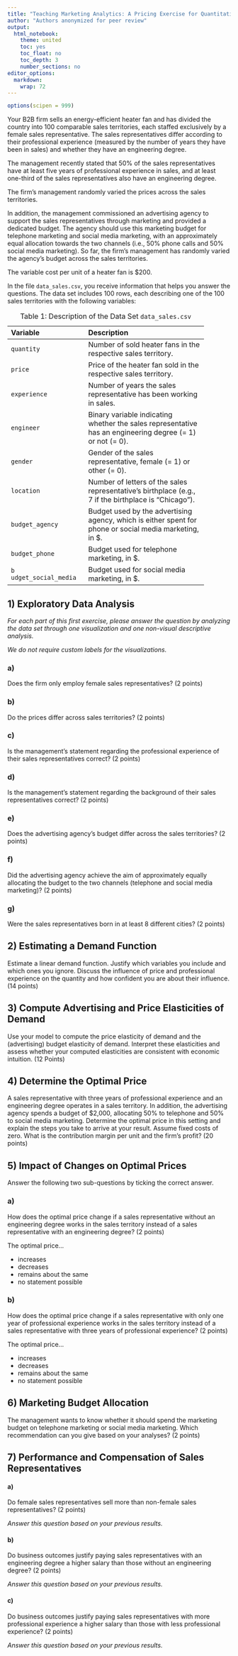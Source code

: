 ```yaml
---
title: "Teaching Marketing Analytics: A Pricing Exercise for Quantitative and Substantive Marketing Skills"
author: "Authors anonymized for peer review"
output:
  html_notebook:
    theme: united
    toc: yes
    toc_float: no
    toc_depth: 3
    number_sections: no
editor_options:
  markdown:
    wrap: 72
---
```


```r
options(scipen = 999)
```

Your B2B firm sells an energy-efficient heater fan and has divided the
country into 100 comparable sales territories, each staffed exclusively
by a female sales representative. The sales representatives differ
according to their professional experience (measured by the number of
years they have been in sales) and whether they have an engineering
degree.

The management recently stated that 50% of the sales representatives
have at least five years of professional experience in sales, and at
least one-third of the sales representatives also have an engineering
degree.

The firm's management randomly varied the prices across the sales
territories.

In addition, the management commissioned an advertising agency to
support the sales representatives through marketing and provided a
dedicated budget. The agency should use this marketing budget for
telephone marketing and social media marketing, with an approximately
equal allocation towards the two channels (i.e., 50% phone calls and 50%
social media marketing). So far, the firm's management has randomly
varied the agency's budget across the sales territories.

The variable cost per unit of a heater fan is \$200.

In the file `data_sales.csv`, you receive information that helps you
answer the questions. The data set includes 100 rows, each describing
one of the 100 sales territories with the following variables:

+---------------------+----------------------------------------+
| Variable            | Description                            |
+:====================+:=======================================+
| `quantity`          | Number of sold heater fans in the      |
|                     | respective sales territory.            |
+---------------------+----------------------------------------+
| `price`             | Price of the heater fan sold in the    |
|                     | respective sales territory.            |
+---------------------+----------------------------------------+
| `experience`        | Number of years the sales              |
|                     | representative has been working in     |
|                     | sales.                                 |
+---------------------+----------------------------------------+
| `engineer`          | Binary variable indicating whether the |
|                     | sales representative has an            |
|                     | engineering degree (= 1) or not (= 0). |
+---------------------+----------------------------------------+
| `gender`            | Gender of the sales representative,    |
|                     | female (= 1) or other (= 0).           |
+---------------------+----------------------------------------+
| `location`          | Number of letters of the sales         |
|                     | representative's birthplace (e.g., 7   |
|                     | if the birthplace is "Chicago").       |
+---------------------+----------------------------------------+
| `budget_agency`     | Budget used by the advertising agency, |
|                     | which is either spent for phone or     |
|                     | social media marketing, in \$.         |
+---------------------+----------------------------------------+
| `budget_phone`      | Budget used for telephone marketing,   |
|                     | in \$.                                 |
+---------------------+----------------------------------------+
| `b                  | Budget used for social media           |
| udget_social_media` | marketing, in \$.                      |
+---------------------+----------------------------------------+

: Table 1: Description of the Data Set `data_sales.csv`

## 1) Exploratory Data Analysis

*For each part of this first exercise, please answer the question by
analyzing the data set through one visualization and one non-visual
descriptive analysis.*

*We do not require custom labels for the visualizations.*

### a)

Does the firm only employ female sales representatives? (2 points)

### b)

Do the prices differ across sales territories? (2 points)

### c)

Is the management's statement regarding the professional experience of
their sales representatives correct? (2 points)

### d)

Is the management's statement regarding the background of their sales
representatives correct? (2 points)

### e)

Does the advertising agency's budget differ across the sales
territories? (2 points)

### f)

Did the advertising agency achieve the aim of approximately equally
allocating the budget to the two channels (telephone and social media
marketing)? (2 points)

### g)

Were the sales representatives born in at least 8 different cities? (2
points)

## 2) Estimating a Demand Function

Estimate a linear demand function. Justify which variables you include
and which ones you ignore. Discuss the influence of price and
professional experience on the quantity and how confident you are about
their influence. (14 points)

## 3) Compute Advertising and Price Elasticities of Demand

Use your model to compute the price elasticity of demand and the
(advertising) budget elasticity of demand. Interpret these elasticities
and assess whether your computed elasticities are consistent with
economic intuition. (12 Points)

## 4) Determine the Optimal Price

A sales representative with three years of professional experience and
an engineering degree operates in a sales territory. In addition, the
advertising agency spends a budget of \$2,000, allocating 50% to
telephone and 50% to social media marketing. Determine the optimal price
in this setting and explain the steps you take to arrive at your result.
Assume fixed costs of zero. What is the contribution margin per unit and
the firm's profit? (20 points)

## 5) Impact of Changes on Optimal Prices

Answer the following two sub-questions by ticking the correct answer.

### a)

How does the optimal price change if a sales representative without an
engineering degree works in the sales territory instead of a sales
representative with an engineering degree? (2 points)

The optimal price...

-   increases
-   decreases
-   remains about the same
-   no statement possible

### b)

How does the optimal price change if a sales representative with only
one year of professional experience works in the sales territory instead
of a sales representative with three years of professional experience?
(2 points)

The optimal price...

-   increases
-   decreases
-   remains about the same
-   no statement possible

## 6) Marketing Budget Allocation

The management wants to know whether it should spend the marketing
budget on telephone marketing or social media marketing. Which
recommendation can you give based on your analyses? (2 points)

## 7) Performance and Compensation of Sales Representatives

#### a)

Do female sales representatives sell more than non-female sales
representatives? (2 points)

*Answer this question based on your previous results.*

#### b)

Do business outcomes justify paying sales representatives with an
engineering degree a higher salary than those without an engineering
degree? (2 points)

*Answer this question based on your previous results.*

#### c)

Do business outcomes justify paying sales representatives with more
professional experience a higher salary than those with less
professional experience? (2 points)

*Answer this question based on your previous results.*


